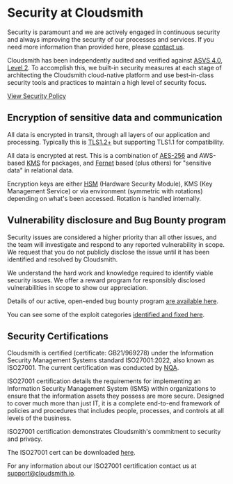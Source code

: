 
# Security at Cloudsmith
Security is paramount and we are actively engaged in continuous security and always improving the security of our processes and services. If you need more information than provided here, please [contact us](https://cloudsmith.com/company/contact-us).

Cloudsmith has been independently audited and verified against [ASVS 4.0, Level 2](https://owasp.org/www-project-application-security-verification-standard/). To accomplish this, we built-in security measures at each stage of architecting the Cloudsmith cloud-native platform and use best-in-class security tools and practices to maintain a high level of security focus.

[View Security Policy](/policy-management/security-policy)


## Encryption of sensitive data and communication

All data is encrypted in transit, through all layers of our application and processing. Typically this is [TLS1.2+](https://en.wikipedia.org/wiki/Transport_Layer_Security) but supporting TLS1.1 for compatibility. 

All data is encrypted at rest. This is a combination of [AES-256](https://en.wikipedia.org/wiki/Advanced_Encryption_Standard) and AWS-based [KMS](https://aws.amazon.com/kms/) for packages, and [Fernet](https://cryptography.io/en/latest/fernet/) based (plus others) for "sensitive data" in relational data.

Encryption keys are either [HSM](https://en.wikipedia.org/wiki/Hardware_security_module) (Hardware Security Module), KMS (Key Management Service) or via environment (symmetric with rotations) depending on what's been accessed. Rotation is handled internally.

## Vulnerability disclosure and Bug Bounty program

Security issues are considered a higher priority than all other issues, and the team will investigate and respond to any reported vulnerability in scope. We request that you do not publicly disclose the issue until it has been identified and resolved by Cloudsmith.

We understand the hard work and knowledge required to identify viable security issues. We offer a reward program for responsibly disclosed vulnerabilities in scope to show our appreciation.

Details of our active, open-ended bug bounty program [are available here](/bug-bounty-program).

You can see some of the exploit categories [identified and fixed here](/exploits-hall-of-fame).

## Security Certifications

<BlockImage src={img} alt=""></BlockImage>

Cloudsmith is certified (certificate: GB21/969278) under the Information Security Management Systems standard ISO27001:2022, also known as ISO27001. The current certification was conducted by [NQA](https://www.nqa.com).

ISO27001 certification details the requirements for implementing an Information Security Management System (ISMS) within organizations to ensure that the information assets they possess are more secure. Designed to cover much more than just IT, it is a complete end-to-end framework of policies and procedures that includes people, processes, and controls at all levels of the business.

ISO27001 certification demonstrates Cloudsmith's commitment to security and privacy.

The ISO27001 cert can be downloaded [here](https://dl.cloudsmith.io/public/cloudsmith/cloudsmith-documentation/raw/files/CloudsmithLtd-ISMS2K22.pdf).

For any information about our ISO27001 certification contact us at [support@cloudsmith.io](mailto:support@cloudsmith.io).
